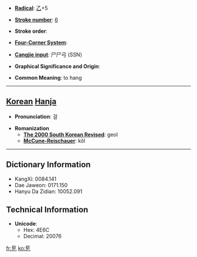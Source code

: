 * '''[[Wiktionary:Chinese radical index| Radical]]''': [[Wiktionary:Chinese radical index 乙|乙]]+5

* '''[[Wiktionary:Chinese total strokes index|Stroke number]]''': [[Wiktionary:Chinese total strokes index 6|6]]

* '''Stroke order''': 

* '''[[Wiktionary:Chinese four corner index|Four-Corner System]]''': 

* '''[[Wiktionary:Chinese Cangjie index|Cangjie input]]''': 尸尸弓 (SSN)

* '''Graphical Significance and Origin''': 

* '''Common Meaning''': to hang

----

== [[Korean]] [[Hanja]] ==

* '''Pronunciation''': 걸

* '''Romanization'''
** '''[[The 2000 South Korean Revised Romanization|The 2000 South Korean Revised]]''': geol
** '''[[McCune-Reischauer]]''': kŏl

----

== Dictionary Information ==

* KangXi: 0084.141
* Dae Jaweon: 0171.150
* Hanyu Da Zidian: 10052.091

== Technical Information ==

* '''Unicode''':
** Hex: 4E6C
** Decimal: 20076

[[fr:乬]]
[[ko:乬]]